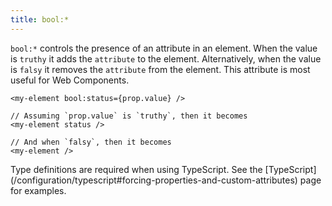```yaml
---
title: bool:*
---
```


`bool:*` controls the presence of an attribute in an element. When the value is `truthy` it adds the `attribute` to the element. Alternatively, when the value is `falsy` it removes the `attribute` from the element. This attribute is most useful for Web Components.

```tsx
<my-element bool:status={prop.value} />
```

```tsx
// Assuming `prop.value` is `truthy`, then it becomes
<my-element status />

// And when `falsy`, then it becomes
<my-element />

```

<Callout type="info" title="Strong-Typing Custom Boolean Attributes">
	Type definitions are required when using TypeScript. See the
	[TypeScript](/configuration/typescript#forcing-properties-and-custom-attributes)
	page for examples.
</Callout>

